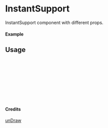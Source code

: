 
<Meta of={InstantSupport} title="unDraw/InstantSupport" />

# InstantSupport

InstantSupport component with different props.

#### Example

<Canvas of={InstantSupport.Primary} />

## Usage

```ts
import { InstantSupport } from "yadl-ui";

const Example = () => {
  return (
      <InstantSupport />
  );
};

export default Example;
```

#### Credits
[unDraw](https://undraw.co/illustrations)
